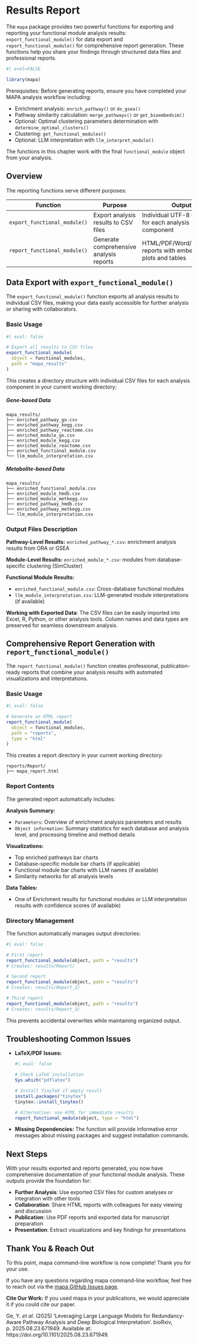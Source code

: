 # Results Report {#sec-res_report}

The `mapa` package provides two powerful functions for exporting and reporting your functional module analysis results: `export_functional_module()` for data export and `report_functional_module()` for comprehensive report generation. These functions help you share your findings through structured data files and professional reports.

```r
#| eval=FALSE

library(mapa)
```

::: callout-important
Prerequisites: Before generating reports, ensure you have completed your MAPA analysis workflow including:

-   Enrichment analysis: `enrich_pathway()` or `do_gsea()`
-   Pathway similarity calculation: `merge_pathways()` or `get_bioembedsim()`
-   Optional: Optimal clustering parameters determination with `determine_optimal_clusters()`
-   Clustering: `get_functional_modules()`
-   Optional: LLM interpretation with `llm_interpret_module()`

The functions in this chapter work with the final `functional_module` object from your analysis.
:::

## Overview

The reporting functions serve different purposes:

| Function                     | Purpose                                 | Output                                                        |
|------------------------|------------------------|------------------------|
| `export_functional_module()` | Export analysis results to CSV files    | Individual UTF-8 CSV files for each analysis component        |
| `report_functional_module()` | Generate comprehensive analysis reports | HTML/PDF/Word/Markdown reports with embedded plots and tables |

## Data Export with `export_functional_module()`

The `export_functional_module()` function exports all analysis results to individual CSV files, making your data easily accessible for further analysis or sharing with collaborators.

### Basic Usage

```r
#| eval: false

# Export all results to CSV files
export_functional_module(
  object = functional_modules,
  path = "mapa_results"
)
```

This creates a directory structure with individual CSV files for each analysis component in your current working directory:

::: panel-tabset
##### Gene-based Data

```         
mapa_results/
├── enriched_pathway_go.csv
├── enriched_pathway_kegg.csv  
├── enriched_pathway_reactome.csv
├── enriched_module_go.csv
├── enriched_module_kegg.csv
├── enriched_module_reactome.csv
├── enriched_functional_module.csv
└── llm_module_interpretation.csv
```

##### Metabolite-based Data

```         
mapa_results/
├── enriched_functional_module.csv
├── enriched_module_hmdb.csv
├── enriched_module_metkegg.csv
├── enriched_pathway_hmdb.csv
├── enriched_pathway_metkegg.csv
└── llm_module_interpretation.csv
```
:::

### Output Files Description

**Pathway-Level Results:** `enriched_pathway_*.csv`: enrichment analysis results from ORA or GSEA

**Module-Level Results:** `enriched_module_*.csv`: modules from database-specific clustering (SimCluster)

**Functional Module Results:**

-   `enriched_functional_module.csv`: Cross-database functional modules
-   `llm_module_interpretation.csv`: LLM-generated module interpretations (if available)

::: callout-tip
**Working with Exported Data**: The CSV files can be easily imported into Excel, R, Python, or other analysis tools. Column names and data types are preserved for seamless downstream analysis.
:::

## Comprehensive Report Generation with `report_functional_module()`

The `report_functional_module()` function creates professional, publication-ready reports that combine your analysis results with automated visualizations and interpretations.

### Basic Usage

```r
#| eval: false

# Generate an HTML report
report_functional_module(
  object = functional_modules,
  path = "reports",
  type = "html"
)
```

This creates a report directory in your current working directory:

```         
reports/Report/
├── mapa_report.html
```

### Report Contents

The generated report automatically includes:

**Analysis Summary:**

-   `Parameters`: Overview of enrichment analysis parameters and results
-   `Object information`: Summary statistics for each database and analysis level, and processing timeline and method details

**Visualizations:**

-   Top enriched pathways bar charts
-   Database-specific module bar charts (if applicable)
-   Functional module bar charts with LLM names (if available)
-   Similarity networks for all analysis levels

**Data Tables:**

-   One of Enrichment results for functional modules or LLM interpretation results with confidence scores (if available)

### Directory Management

The function automatically manages output directories:

```r
#| eval: false

# First report
report_functional_module(object, path = "results")
# Creates: results/Report/

# Second report  
report_functional_module(object, path = "results") 
# Creates: results/Report_2/

# Third report
report_functional_module(object, path = "results")
# Creates: results/Report_3/
```

This prevents accidental overwrites while maintaining organized output.

## Troubleshooting Common Issues

-   **LaTeX/PDF Issues:**

    ```r
    #| eval: false

    # Check LaTeX installation
    Sys.which("pdflatex")

    # Install TinyTeX if empty result
    install.packages("tinytex")
    tinytex::install_tinytex()

    # Alternative: use HTML for immediate results
    report_functional_module(object, type = "html")
    ```

-   **Missing Dependencies:** The function will provide informative error messages about missing packages and suggest installation commands.

## Next Steps

With your results exported and reports generated, you now have comprehensive documentation of your functional module analysis. These outputs provide the foundation for:

-   **Further Analysis**: Use exported CSV files for custom analyses or integration with other tools
-   **Collaboration**: Share HTML reports with colleagues for easy viewing and discussion\
-   **Publication**: Use PDF reports and exported data for manuscript preparation
-   **Presentation**: Extract visualizations and key findings for presentations

## Thank You & Reach Out

To this point, mapa command-line workflow is now complete! Thank you for your use.

If you have any questions regarding mapa command-line workflow, feel free to reach out via the [mapa GitHub Issues page](https://github.com/jaspershen-lab/mapa/issues).

::: callout-note
**Cite Our Work:** If you used mapa in your publications, we would appreciate it if you could cite our paper.

Ge, Y. *et al.* (2025) ‘Leveraging Large Language Models for Redundancy-Aware Pathway Analysis and Deep Biological Interpretation’. bioRxiv, p. 2025.08.23.671949. Available at: https://doi.org/10.1101/2025.08.23.671949.
:::
